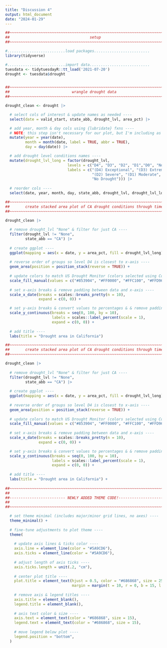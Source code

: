 ```yaml
---
title: "Discussion 4"
output: html_document
date: "2024-01-29"
---
```


```r
##~~~~~~~~~~~~~~~~~~~~~~~~~~~~~~~~~~~~~~~~~~~~~~~~~~~~~~~~~~~~~~~~~~~~~~~~~~~~~~
##                                    setup                                 ----
##~~~~~~~~~~~~~~~~~~~~~~~~~~~~~~~~~~~~~~~~~~~~~~~~~~~~~~~~~~~~~~~~~~~~~~~~~~~~~~

#..........................load packages.........................
library(tidyverse)

#..........................import data...........................
tuesdata <- tidytuesdayR::tt_load('2021-07-20')
drought <- tuesdata$drought



```

```r
##~~~~~~~~~~~~~~~~~~~~~~~~~~~~~~~~~~~~~~~~~~~~~~~~~~~~~~~~~~~~~~~~~~~~~~~~~~~~~~
##                            wrangle drought data                          ----
##~~~~~~~~~~~~~~~~~~~~~~~~~~~~~~~~~~~~~~~~~~~~~~~~~~~~~~~~~~~~~~~~~~~~~~~~~~~~~~

drought_clean <- drought |>

  # select cols of interest & update names as needed ----
  select(date = valid_start, state_abb, drought_lvl, area_pct) |> 

  # add year, month & day cols using {lubridate} fxns ----
  # NOTE: this step isn't necessary for our plot, but I'm including as examples of how to extract different date elements from a object of class Date using {lubridate}~ ----
  mutate(year = year(date),
         month = month(date, label = TRUE, abbr = TRUE),
         day = day(date)) |>

  # add drought level conditions names ----
  mutate(drought_lvl_long = factor(drought_lvl,
                            levels = c("D4", "D3", "D2", "D1","D0", "None"),
                            labels = c("(D4) Exceptional", "(D3) Extreme",
                                       "(D2) Severe", "(D1) Moderate", "(D0) Abnormally Dry", 
                                       "No Drought"))) |>
  
  # reorder cols ----
  select(date, year, month, day, state_abb, drought_lvl, drought_lvl_long, area_pct)
```

```r
##~~~~~~~~~~~~~~~~~~~~~~~~~~~~~~~~~~~~~~~~~~~~~~~~~~~~~~~~~~~~~~~~~~~~~~~~~~~~~~
##       create stacked area plot of CA drought conditions through time     ----
##~~~~~~~~~~~~~~~~~~~~~~~~~~~~~~~~~~~~~~~~~~~~~~~~~~~~~~~~~~~~~~~~~~~~~~~~~~~~~~

drought_clean |> 
  
  # remove drought_lvl "None" & filter for just CA ----
  filter(drought_lvl != "None",
         state_abb == "CA") |> 
  
  # create ggplot ----
  ggplot(mapping = aes(x = date, y = area_pct, fill = drought_lvl_long)) +
  
  # reverse order of groups so level D4 is closest to x-axis ----
  geom_area(position = position_stack(reverse = TRUE)) +
  
  # update colors to match US Drought Monitor (colors selected using ColorPick Eyedropper from original USDM data viz) ----
  scale_fill_manual(values = c("#853904", "#FF0000", "#FFC100", "#FFD965", "#FFFF00")) +
  
  # set x-axis breaks & remove padding between data and x-axis ----
  scale_x_date(breaks = scales::breaks_pretty(n = 10),
               expand = c(0, 0)) +

  # set y-axis breaks & convert values to percentages & & remove padding between data and y-axis----
  scale_y_continuous(breaks = seq(0, 100, by = 10),
                     labels = scales::label_percent(scale = 1),
                     expand = c(0, 0)) +
  
  # add title ----
  labs(title = "Drought area in California")
```

```r
##~~~~~~~~~~~~~~~~~~~~~~~~~~~~~~~~~~~~~~~~~~~~~~~~~~~~~~~~~~~~~~~~~~~~~~~~~~~~~~
##       create stacked area plot of CA drought conditions through time     ----
##~~~~~~~~~~~~~~~~~~~~~~~~~~~~~~~~~~~~~~~~~~~~~~~~~~~~~~~~~~~~~~~~~~~~~~~~~~~~~~

drought_clean |> 
  
  # remove drought_lvl "None" & filter for just CA ----
  filter(drought_lvl != "None",
         state_abb == "CA") |> 
  
  # create ggplot ----
  ggplot(mapping = aes(x = date, y = area_pct, fill = drought_lvl_long)) +
  
  # reverse order of groups so level D4 is closest to x-axis ----
  geom_area(position = position_stack(reverse = TRUE)) +
  
  # update colors to match US Drought Monitor (colors selected using ColorPick Eyedropper from original USDM data viz) ----
  scale_fill_manual(values = c("#853904", "#FF0000", "#FFC100", "#FFD965", "#FFFF00")) +
  
  # set x-axis breaks & remove padding between data and x-axis ----
  scale_x_date(breaks = scales::breaks_pretty(n = 10),
               expand = c(0, 0)) +

  # set y-axis breaks & convert values to percentages & & remove padding between data and y-axis----
  scale_y_continuous(breaks = seq(0, 100, by = 10),
                     labels = scales::label_percent(scale = 1),
                     expand = c(0, 0)) +
  
  # add title ----
  labs(title = "Drought area in California") +
  
##~~~~~~~~~~~~~~~~~~~~~~~~~~~~~~~~~~~~~~~~~~~~~~~~~~~~~~~~~~~~~~~~~~~~~~~~~~~~~~
##                                                                            --
##------------------------- NEWLY ADDED THEME CODE!-----------------------------
##                                                                            --
##~~~~~~~~~~~~~~~~~~~~~~~~~~~~~~~~~~~~~~~~~~~~~~~~~~~~~~~~~~~~~~~~~~~~~~~~~~~~~~

  # set theme minimal (includes major/minor grid lines, no axes) ----
  theme_minimal() +
  
  # fine-tune adjustments to plot theme ----
  theme(
    
    # update axis lines & ticks color ----
    axis.line = element_line(color = "#5A9CD6"),
    axis.ticks = element_line(color = "#5A9CD6"),
    
    # adjust length of axis ticks ----
    axis.ticks.length = unit(.2, "cm"),
    
    # center plot title ----
    plot.title = element_text(hjust = 0.5, color = "#686868", size = 25,
                              margin = margin(t = 10, r = 0, b = 15, l = 0)),
    
    # remove axis & legend titles ----
    axis.title = element_blank(),
    legend.title = element_blank(),
    
    # axis text color & size ----
    axis.text = element_text(color = "#686868", size = 15),
    legend.text = element_text(color = "#686868", size = 15),
    
    # move legend below plot ----
    legend.position = "bottom",
  )
```

